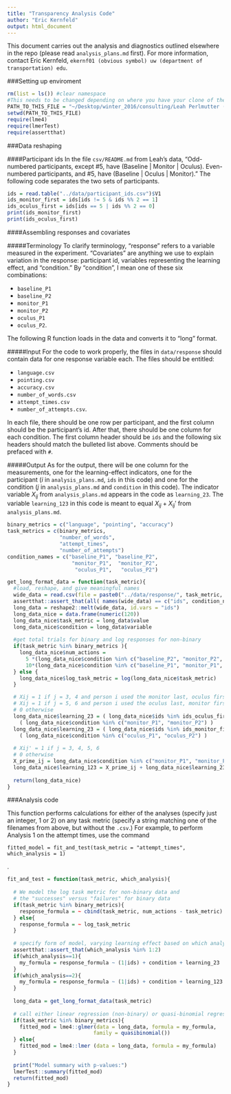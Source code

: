 ```yaml
---
title: "Transparency Analysis Code"
author: "Eric Kernfeld"
output: html_document
---
```


This document carries out the analysis and diagnostics outlined elsewhere in the repo (please read `analysis_plans.md` first). For more information, contact Eric Kernfeld, `ekernf01 (obvious symbol) uw (department of transportation) edu`.

###Setting up enviroment

```r
rm(list = ls()) #clear namespace
#This needs to be changed depending on where you have your clone of the repository.
PATH_TO_THIS_FILE = "~/Desktop/winter_2016/consulting/Leah Perlmutter (cs)/transparency_analysis/analysis_code/"
setwd(PATH_TO_THIS_FILE)
require(lme4)
require(lmerTest)
require(assertthat)
```

###Data reshaping

####Participant ids
In the file `csv/README.md` from Leah's data, "Odd-numbered participants, except #5, have (Baseline | Monitor | Oculus). Even-numbered participants, and #5, have (Baseline | Oculus | Monitor)." The following code separates the two sets of participants.

```r
ids = read.table("../data/participant_ids.csv")$V1
ids_monitor_first = ids[ids != 5 & ids %% 2 == 1]
ids_oculus_first = ids[ids == 5 | ids %% 2 == 0]
print(ids_monitor_first)
print(ids_oculus_first)
```

####Assembling responses and covariates

#####Terminology
To clarify terminology, "response" refers to a variable measured in the experiment. "Covariates" are anything we use to explain variation in the response: participant id, variables representing the learning effect, and "condition." By "condition", I mean one of these six combinations:

- `baseline_P1`
- `baseline_P2`
- `monitor_P1`
- `monitor_P2`
- `oculus_P1`
- `oculus_P2`.

The following R function loads in the data and converts it to "long" format. 

#####Input
For the code to work properly, the files in `data/response` should contain data for one response variable each. The files should be entitled:

- `language.csv`
- `pointing.csv`
- `accuracy.csv`
- `number_of_words.csv`
- `attempt_times.csv`
- `number_of_attempts.csv`.

In each file, there should be one row per participant, and the first column should be the participant's id. After that, there should be one column for each condition. The first column header should be `ids` and the following six headers should match the bulleted list above. Comments should be prefaced with `#`.

#####Output
As for the output, there will be one column for the measurements, one for the learning-effect indicators, one for the participant ($i$ in `analysis_plans.md`, `ids` in this code) and one for the condition ($j$ in `analysis_plans.md` and `condition` in this code). The indicator variable $X_{ij}$ from `analysis_plans.md` appears in the code as `learning_23`. The variable `learning_123` in this code is meant to equal $X_{ij} + X_{ij}'$ from `analysis_plans.md`.

```r
binary_metrics = c("language", "pointing", "accuracy")
task_metrics = c(binary_metrics, 
                 "number_of_words", 
                 "attempt_times", 
                 "number_of_attempts")
condition_names = c("baseline_P1", "baseline_P2", 
                     "monitor_P1",  "monitor_P2", 
                      "oculus_P1",   "oculus_P2")

get_long_format_data = function(task_metric){
  #load, reshape, and give meaningful names
  wide_data = read.csv(file = paste0("../data/response/", task_metric, ".csv"), comment.char = "#")
  assertthat::assert_that(all( names(wide_data) == c("ids", condition_names) ))
  long_data = reshape2::melt(wide_data, id.vars = "ids") 
  long_data_nice = data.frame(numeric(120))
  long_data_nice$task_metric = long_data$value
  long_data_nice$condition = long_data$variable
  
  #get total trials for binary and log responses for non-binary
  if(task_metric %in% binary_metrics ){
    long_data_nice$num_actions = 
      5 *(long_data_nice$condition %in% c("baseline_P2", "monitor_P2", "oculus_P2")) +
      10*(long_data_nice$condition %in% c("baseline_P1", "monitor_P1", "oculus_P1"))
  } else {
    long_data_nice$log_task_metric = log(long_data_nice$task_metric)
  } 

  # Xij = 1 if j = 3, 4 and person i used the monitor last, oculus first
  # Xij = 1 if j = 5, 6 and person i used the oculus last, monitor first
  # 0 otherwise
  long_data_nice$learning_23 = ( long_data_nice$ids %in% ids_oculus_first ) &  
    ( long_data_nice$condition %in% c("monitor_P1", "monitor_P2") )
  long_data_nice$learning_23 = ( long_data_nice$ids %in% ids_monitor_first ) & 
    ( long_data_nice$condition %in% c("oculus_P1", "oculus_P2") )
  
  # Xij' = 1 if j = 3, 4, 5, 6
  # 0 otherwise
  X_prime_ij = long_data_nice$condition %in% c("monitor_P1", "monitor_P2", "oculus_P1", "oculus_P2")
  long_data_nice$learning_123 = X_prime_ij + long_data_nice$learning_23
  
  return(long_data_nice)
}
```

###Analysis code

This function performs calculations for either of the analyses (specify just an integer, 1 or 2) on any task metric (specify a string matching one of the filenames from above, but without the `.csv`.) For example, to perform Analysis 1 on the attempt times, use the command 

    fitted_model = fit_and_test(task_metric = "attempt_times", which_analysis = 1)
.

```r

fit_and_test = function(task_metric, which_analysis){
  
  # We model the log task metric for non-binary data and 
  # the "successes" versus "failures" for binary data
  if(task_metric %in% binary_metrics){
    response_formula = ~ cbind(task_metric, num_actions - task_metric)
  } else{
    response_formula = ~ log_task_metric
  }
  
  # specify form of model, varying learning effect based on which analysis we're doing
  assertthat::assert_that(which_analysis %in% 1:2)
  if(which_analysis==1){
    my_formula = response_formula ~ (1|ids) + condition + learning_23
  } 
  if(which_analysis==2){
    my_formula = response_formula ~ (1|ids) + condition + learning_123
  }   
  
  long_data = get_long_format_data(task_metric)
  
  # call either linear regression (non-binary) or quasi-binomial regression (binary)
  if(task_metric %in% binary_metrics){
    fitted_mod = lme4::glmer(data = long_data, formula = my_formula, 
                            family = quasibinomial())
  } else{
    fitted_mod = lme4::lmer (data = long_data, formula = my_formula)
  }
  
  print("Model summary with p-values:")
  lmerTest::summary(fitted_mod)
  return(fitted_mod)
}
```
